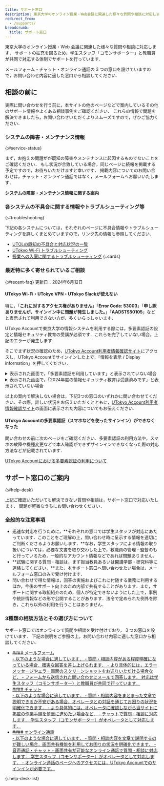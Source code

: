 ```yaml
---
title: サポート窓口
description: 東京大学のオンライン授業・Web会議に関連した様々な質問や相談に対応します．チャット・Zoom・メールフォームの3つの窓口を設けていますので，利用しやすい窓口から相談してください．
redirect_from:
  - /supports/
breadcrumb:
  title: サポート窓口
---
```



<Emergency />

東京大学のオンライン授業・Web 会議に関連した様々な質問や相談に対応します．
サポートの拡充を図るため，学生スタッフ「コモンサポーター」と教職員が共同で対応する体制でサポートを行っています．

メールフォーム・チャット・オンライン通話の 3 つの窓口を設けていますので，お問い合わせ内容に適した窓口から相談してください．

## 相談の前に

実際に問い合わせを行う前に，本サイトの他のページなどで案内しているその他のサポート情報やよくある相談事例をご確認ください．
これらの情報で問題を解決できましたら，お問い合わせいただくよりスムーズですので，ぜひご協力ください．

### システムの障害・メンテナンス情報
{:#service-status}

まず，お抱えの問題がが既知の障害やメンテナンスに起因するものでないことをご確認ください．
もし状況が合致している場合，同じページに続報を掲載する予定ですので，お待ちいただけますと幸いです．
掲載内容についてのお問い合わせは，チャット・オンライン通話ではなく，メールフォームへお願いいたします．

<b class="box center">[システムの障害・メンテナンス情報に関する案内](/support/service-status)</b>

### 各システムの不具合に関する情報やトラブルシューティング等
{:#troubleshooting}

下記の各システムについては，それぞれのページに不具合情報やトラブルシューティングを詳しくまとめていますので，リンク先の情報も参照してください．

- [UTOLの既知の不具合と対応状況の一覧](https://docs.google.com/spreadsheets/d/15jw_TpG8pfNoaspN2NYzYrFhJmjj--U1-c4IBejtBJ8/edit#gid=0)
- [UTokyo Wi-Fi トラブルシューティング](/utokyo_wifi/trouble_shooting)
- [授業への入室に関するトラブルシューティング](/oc/join/)
{:.cards}

### 最近特に多く寄せられているご相談
{:#recent-faq}
更新日：2024年6月12日

#### UTokyo Wi-Fi・UTokyo VPN・UTokyo Slackが使えない
特に，「**これに対するアクセス権がありません**」「**Error Code: 53003**」「**申し訳ありませんが、サインイン中に問題が発生しました。**」「**AADSTS50105**」などと表示されて利用できない方が，多くいらっしゃいます．

UTokyo Accountで東京大学の情報システムを利用する際には，多要素認証の設定と情報セキュリティ教育の受講が必須です．これらを完了していない場合，上記のエラーが発生します．

そこでまず状況の確認のため，[UTokyo Account利用者情報確認サイト](https://login.adm.u-tokyo.ac.jp/my/)にアクセスし，UTokyo Accountでサインインした上で，「情報を表示 / Display information」を押してください．

<details>
<summary>表示された画面で，「多要素認証を利用しています」と表示されていない場合</summary>
多要素認証が有効になっていないため，有効化してください．
- UTokyo Wi-Fi・UTokyo VPN・UTokyo Slackを利用しようとした際，「これに対するアクセス権がありません」「Error Code: 53003」などと表示されます．
- 初期設定方法は，以下をご参照ください．手順4まで行うことと，設定がシステム全体に反映されるまで最大約40分かかることに，ご注意ください．  
[UTokyo Account多要素認証の初期設定手順](/utokyo_account/mfa/initial/)
</details>

<details>
<summary>表示された画面で，「2024年度の情報セキュリティ教育は受講済みです」と表示されていない場合</summary>
情報セキュリティ教育の確認テストにまだ合格していないため，改めて受講してください．
- UTokyo Wi-Fi・UTokyo VPN・UTokyo Slackを利用しようとした際，「申し訳ありませんが、サインイン中に問題が発生しました。」「AADSTS50105」などと表示されます．
- 受講方法については，以下をご参照ください．確認テストには全問正解する必要がある点にご注意ください．  
[2024年度情報セキュリティ教育](https://univtokyo.sharepoint.com/sites/Security/SitePages/Information_Security_Education_2024.aspx)
</details>

以上の案内で解決しない場合は，下記3つの窓口のいずれかに問い合わせてください．その際，詳しい状況をお伝えいただくとともに，[UTokyo Account利用者情報確認サイト](https://login.adm.u-tokyo.ac.jp/my/)の画面に表示された内容についてもお伝えください．

#### UTokyo Accountの多要素認証（スマホなどを使ったサインイン）ができなくなった
問い合わせの前に次のページをご確認ください．多要素認証の利用方法や，スマホの故障や機種変更などで本人確認ができずサインインできなくなった際の対応方法などが記載されています．

[UTokyo Accountにおける多要素認証の利用について](/utokyo_account/mfa/)

## サポート窓口のご案内
{:#help-desk}

上記ご確認いただいても解決できない質問や相談は，サポート窓口で対応いたします．
問題が軽微なうちにお問い合わせください．

### 全般的な注意事項

- 迅速な対応を行うために，**それぞれの窓口では学生スタッフが対応にあたっています．このことをご理解の上，問い合わせ時に呈示する情報を適切にご判断くださるようお願いします．**なお，学生スタッフによる情報の取り扱いについては，必要な文書を取り交わした上で，教職員の管理・監督のもと行っているため，一般的なアカウント情報などであれば問題ありません．
- **試験に関する質問・相談は，まず担当教員あるいは開講学部・研究科等に連絡してください．**また，本サポート窓口へ問い合わせたい場合は，メールフォーム窓口のみで受け付けます．
- 問い合わせで得た情報は，回答の実施およびこれに付随する業務に利用するほか，今後のサポート向上のため内部で共有することがあります．また，サポートに関する取組紹介のため，個人が特定できないようにした上で，事例や統計情報などの形で公開することがあります．法令で定められた例外を除き，これら以外の利用を行うことはありません．

### 3種類の相談方法とその選び方について

サポート窓口ではオンラインで質問や相談を受け付けており， 3 つの窓口を設けています．
下記の説明をご参照の上，お問い合わせ内容に適した窓口から相談してください．

- <a href="/support/email-form" class="help-desk-list-button">
    #### メールフォーム
    <div>
      - 以下のような場合に適しています．
        - 質問・相談内容がある程度明確になっている場合．確実な回答を差し上げられます．
        - より具体的には，エラーメッセージやエラー画面のスクリーンショットをお送りいただける場合など．
      - フォームから送信された問い合わせにメールで回答します．
        対応は学生スタッフ（コモンサポーター）と教職員が共同で行っています．
    </div>
  </a>
- <a href="/support/chat" class="help-desk-list-button">
    #### チャット
    <div>
      - 以下のような場合に適しています．
        - 質問・相談内容をまとまった文章で説明できるか不安がある場合．オペレータとの対話を通じてお困りの状況を明確化できます．
        - より具体的には，オペレータに確認しながら当サイトに掲載の作業手順を慎重に進めたい場合など．
      - チャットで質問・相談に対応します．
        学生スタッフ（コモンサポーター）がオペレータとして対応します．
    </div>
  </a>
- <a href="/support/online-call" class="help-desk-list-button">
    #### オンライン通話
    <div>
      - 以下のような場合に適しています．
        - 質問・相談内容を文章で説明するのが難しい場合．画面共有機能を利用してお困りの状況を明確化できます．
      - 音声通話・チャット・画面共有が可能なオンライン通話で質問・相談に対応します．
          学生スタッフ（コモンサポーター）がオペレータとして対応します．
      - オンライン通話のページへのアクセスには，UTokyo Accountでのサインインが必要です．
    </div>
  </a>
{:.help-desk-list}

